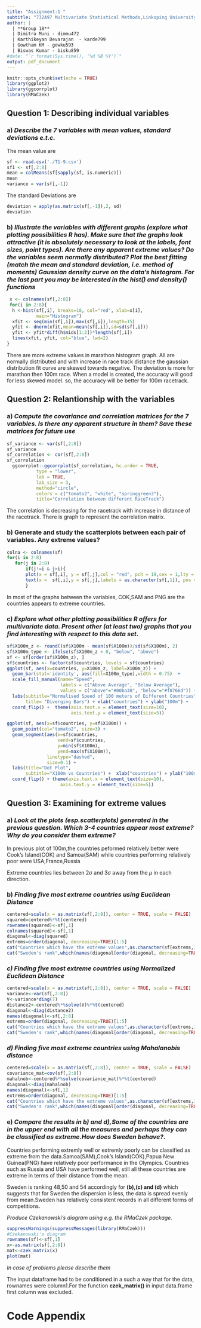 ```yaml
---
title: "Assignment:1 "
subtitle: "732A97 Multivariate Statistical Methods,Linkoping University"
author: |
  | **Group 18**
  | Dimitra Muni - dimmu472
  | Karthikeyan Devarajan  - karde799
  | Gowtham KM - gowku593
  | Biswas Kumar - bisku859
#date: "`r format(Sys.time(), '%d %B %Y')`"
output: pdf_document
---
```


```r
knitr::opts_chunk$set(echo = TRUE)
library(ggplot2)
library(ggcorrplot)
library(RMaCzek)
```

## Question 1: Describing individual variables  
### a) *Describe the 7 variables with mean values, standard deviations e.t.c.*  
The mean value are  
```r
sf <- read.csv('./T1-9.csv')
sf1 <- sf[,2:8]
mean = colMeans(sf[sapply(sf, is.numeric)])
mean
variance = var(sf[,-1])
```
  The standard Deviations are
```r
deviation = apply(as.matrix(sf[,-1]),2, sd)
deviation
```
  
### b) *Illustrate the variables with different graphs (explore what plotting possibilities R has). Make sure that the graphs look attractive (it is absolutely necessary to look at the labels, font sizes, point types). Are there any apparent extreme values? Do the variables seem normally distributed? Plot the best fitting (match the mean and standard deviation, i.e. method of moments) Gaussian density curve on the data's histogram. For the last part you may be interested in the hist() and density() functions*  
```r
 x <- colnames(sf[,2:8])
 for(i in 2:8){
  h <-hist(sf[,i], breaks=10, col="red", xlab=x[i],
           main="Histogram")
  xfit <- seq(min(sf[,i]),max(sf[,i]),length=15)
  yfit <- dnorm(xfit,mean=mean(sf[,i]),sd=sd(sf[,i]))
  yfit <- yfit*diff(h$mids[1:2])*length(sf[,i])
  lines(xfit, yfit, col="blue", lwd=2)
}
```
  There are more extreme values in marathon histogram graph. All are normally distributed and with increase in race track distance the gaussian distribution fit curve are skewed towards negative.  The  deviation is more for marathon then 100m race. When a model is created, the accuracy will good for less skewed model. so, the accuracy will be better for 100m racetrack. 
  
## Question 2: Relantionship with the variables  
### a) *Compute the covariance and correlation matrices for the 7 variables. Is there any apparent structure in them? Save these matrices for future use*  

```r
sf_variance <- var(sf[,2:8])
sf_variance
sf_correlation <- cor(sf[,2:8])
sf_correlation
  ggcorrplot::ggcorrplot(sf_correlation, hc.order = TRUE, 
           type = "lower", 
           lab = TRUE, 
           lab_size = 3, 
           method="circle",
           colors = c("tomato2", "white", "springgreen3"), 
           title="Correlation between different RaceTrack")

```
  
  The correlation is decreasing for the racetrack with increase in distance of the racetrack. There is graph to represent the correlation matrix.    

### b) Generate and study the scatterplots between each pair of variables. Any extreme values?   
  
```r
colna <- colnames(sf)
for(i in 2:8)
   for(j in 2:8)
       if(j!=i & j>i){
       plot(x = sf[,i], y = sf[,j],col = "red", pch = 19,cex = 1,lty = "solid",lwd = 2,xlab = colna[i],ylab = colna[j]) 
       text(x =  sf[,i],y = sf[,j],labels = as.character(sf[,1]), pos = 1)
       }
```
  
  In most of the graphs between the variables, COK,SAM and PNG are the countries appears to extreme countries. 

### c) *Explore what other plotting possibilities R offers for multivariate data. Present other (at least two) graphs that you find interesting with respect to this data set.*  

  
```r
sf$X100m_z <- round((sf$X100m - mean(sf$X100m))/sd(sf$X100m), 2)  
sf$X100m_type <- ifelse(sf$X100m_z < 0, "below", "above") 
sf <- sf[order(sf$X100m_z), ]
sf$countries <- factor(sf$countries, levels = sf$countries)
ggplot(sf, aes(x=countries, y=X100m_z, label=X100m_z)) + 
  geom_bar(stat='identity', aes(fill=X100m_type),width = 0.75)  +
  scale_fill_manual(name="Speed", 
                    labels = c("Above Average", "Below Average"), 
                    values = c("above"="#00ba38", "below"="#f8766d")) + 
  labs(subtitle="Normalised Speed of 100 meters of Different Countries", 
       title= "Diverging Bars") + xlab("countries") + ylab("100m") + 
  coord_flip() +  theme(axis.text.x = element_text(size=10),
                        axis.text.y = element_text(size=5))

```

```r
ggplot(sf, aes(x=sf$countries, y=sf$X100m)) + 
  geom_point(col="tomato2", size=3) +   
  geom_segment(aes(x=sf$countries, 
                   xend=sf$countries, 
                   y=min(sf$X100m), 
                   yend=max(sf$X100m)), 
               linetype="dashed", 
               size=0.1) +  
  labs(title="Dot Plot", 
       subtitle="X100m vs Countries") +  xlab("countries") + ylab("100m") +
  coord_flip() + theme(axis.text.x = element_text(size=10),
                    axis.text.y = element_text(size=5))
```


## Question 3: Examining for extreme values

### a) *Look at the plots (esp.scatterplots) generated in the previous question. Which 3-4 countries appear most extreme? Why do you consider them extreme?*

In previous plot of 100m,the countries peformed relatively better were Cook's Island(COK) and Samoa(SAM) while countries performing relatively poor were USA,France,Russia

Extreme countries lies between  2$\sigma$ and 3$\sigma$ away from the $\mu$ in each direction.


### b) *Finding five most extreme countries using Euclidean Distance*


```r
centered=scale(x = as.matrix(sf[,2:8]), center = TRUE, scale = FALSE)
squared=centered%*%t(centered)
rownames(squared)<-sf[,1]
colnames(squared)<-sf[,1]
diagonal<-diag(squared)
extrems=order(diagonal, decreasing=TRUE)[1:5]
cat("Countries which have the extreme values",as.character(sf[extrems,1]))
cat("Sweden's rank",which(names(diagonal[order(diagonal, decreasing=TRUE)])=="SWE"))
```


### *c) Finding five most extreme countries using Normalized Euclidean Distance*

```r
centered=scale(x = as.matrix(sf[,2:8]), center = TRUE, scale = FALSE)
variance<-var(sf[,2:8])
V<-variance*diag(7)
distance2<-centered%*%solve(V)%*%t(centered)
diagonal<-diag(distance2)
names(diagonal)<-sf[,2:8]
extrems=order(diagonal, decreasing=TRUE)[1:5]
cat("Countries which have the extreme values",as.character(sf[extrems,1]))
cat("Sweden's rank",which(names(diagonal[order(diagonal, decreasing=TRUE)])=="SWE"))
```


### *d) Finding five most extreme countries using Mahalanobis distance*
```r
centered=scale(x = as.matrix(sf[,2:8]), center = TRUE, scale = FALSE)
covariance_mat=cov(sf[,2:8])
mahalnob<-centered%*%solve(covariance_mat)%*%t(centered)
diagonal<-diag(mahalnob)
names(diagonal)<-sf[,1]
extrems=order(diagonal, decreasing=TRUE)[1:5]
cat("Countries which have the extreme values",as.character(sf[extrems,1]))
cat("Sweden's rank",which(names(diagonal[order(diagonal, decreasing=TRUE)])=="SWE"))
```




### e) *Compare the results in b) and d),Some of the countries are in the upper end with all the measures and perhaps they can be classified as extreme.How does Sweden behave?*. 
   
Countries performing extremly well or extremly poorly can be classified as extreme from the data.Samoa(SAM),Cook's Island(COK),Papua New Guinea(PNG) have relatively poor performance in the Olympics.
Countries such as Russia and USA have performed well, still all these countries are extreme in terms of their distance from the mean.

Sweden is ranking 48,50 and 54 accordingly for **(b),(c) and (d)**  which suggests that for Sweden the dispersion is less, the data is spread evenly from mean.Sweden has relatively consistent records in all different forms of competitions.
   
   
*Produce Czekanowski's diagram using e.g. the RMaCzek package. *
   
```r
suppressWarnings(suppressMessages(library(RMaCzek)))
#Czekanowski's diagram
rownames(sf)<-sf[,1]
x<-as.matrix(sf[,2:8])
mat<-czek_matrix(x)
plot(mat)
```
*In case of problems please describe them*

The input dataframe had to be conditioned in a such a way that for the data, rownames were column1.For the function **czek_matrix()** in input data.frame first column was excluded.


# Code Appendix
```r

```

